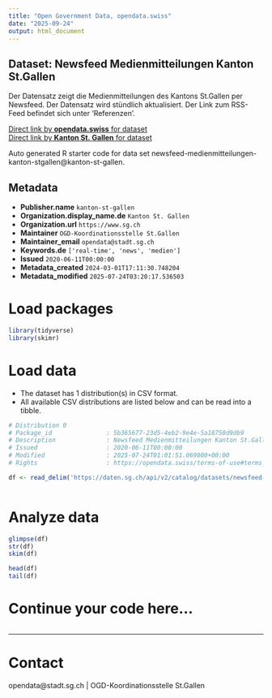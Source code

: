 ```yaml
---
title: "Open Government Data, opendata.swiss"
date: "2025-09-24"
output: html_document
---
```


## Dataset: Newsfeed Medienmitteilungen Kanton St.Gallen

Der Datensatz zeigt die Medienmitteilungen des Kantons St.Gallen per Newsfeed. Der Datensatz wird stündlich aktualisiert. Der Link zum RSS-Feed befindet sich unter 'Referenzen'.

[Direct link by **opendata.swiss** for dataset](https://opendata.swiss/de/dataset/newsfeed-medienmitteilungen-kanton-st-gallen)<br>
[Direct link by **Kanton St. Gallen** for dataset](https://daten.sg.ch/explore/dataset/newsfeed-medienmitteilungen-kanton-stgallen/)

Auto generated R starter code for data set newsfeed-medienmitteilungen-kanton-stgallen@kanton-st-gallen.

## Metadata

- **Publisher.name** `kanton-st-gallen`
- **Organization.display_name.de** `Kanton St. Gallen`
- **Organization.url** `https://www.sg.ch`
- **Maintainer** `OGD-Koordinationsstelle St.Gallen`
- **Maintainer_email** `opendata@stadt.sg.ch`
- **Keywords.de** `['real-time', 'news', 'medien']`
- **Issued** `2020-06-11T00:00:00`
- **Metadata_created** `2024-03-01T17:11:30.748204`
- **Metadata_modified** `2025-07-24T03:20:17.536503`


# Load packages

```r

library(tidyverse)
library(skimr)

```

# Load data

-   The dataset has 1 distribution(s) in CSV format.
-   All available CSV distributions are listed below and can be read into a tibble.

```r

# Distribution 0
# Package_id               : 5b365677-23d5-4eb2-9e4e-5a18750d9db9
# Description              : Newsfeed Medienmitteilungen Kanton St.Gallen (csv)
# Issued                   : 2020-06-11T00:00:00
# Modified                 : 2025-07-24T01:01:51.069000+00:00
# Rights                   : https://opendata.swiss/terms-of-use#terms_by

df <- read_delim('https://daten.sg.ch/api/v2/catalog/datasets/newsfeed-medienmitteilungen-kanton-stgallen/exports/csv?use_labels=true')



```

# Analyze data

```r

glimpse(df)
str(df)
skim(df)

head(df)
tail(df)

```

# Continue your code here...

```r

```

------------------------------------------------------------------------

# Contact

opendata@stadt.sg.ch | OGD-Koordinationsstelle St.Gallen
